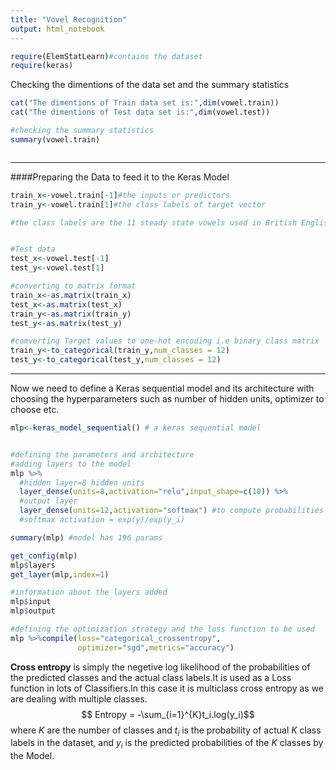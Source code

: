 ```yaml
---
title: "Vovel Recognition"
output: html_notebook
---
```





```r
require(ElemStatLearn)#contains the dataset
require(keras)

```

Checking the dimentions of the data set and the summary statistics
```r
cat("The dimentions of Train data set is:",dim(vowel.train))
cat("The dimentions of Test data set is:",dim(vowel.test))

#checking the summary statistics
summary(vowel.train)



```


------------

####Preparing the Data to feed it to the  Keras Model

```r
train_x<-vowel.train[-1]#the inputs or predictors
train_y<-vowel.train[1]#the class labels of target vector

#the class labels are the 11 steady state vowels used in British English


#Test data
test_x<-vowel.test[-1]
test_y<-vowel.test[1]

#converting to matrix format
train_x<-as.matrix(train_x)
test_x<-as.matrix(test_x)
train_y<-as.matrix(train_y)
test_y<-as.matrix(test_y)

#comverting Target values to one-hot encoding i.e binary class matrix
train_y<-to_categorical(train_y,num_classes = 12) 
test_y<-to_categorical(test_y,num_classes = 12)


```

--------------


Now we need to define a Keras sequential model and its architecture with choosing the hyperparameters such as number of hidden units, optimizer to choose etc.

```r
mlp<-keras_model_sequential() # a keras sequential model


#defining the parameters and architecture
#adding layers to the model
mlp %>%
  #hidden layer=8 hidden units
  layer_dense(units=8,activation="relu",input_shape=c(10)) %>%
  #output layer
  layer_dense(units=12,activation="softmax") #to compute probabilities
  #softmax activation = exp(y)/exp(y_i)

summary(mlp) #model has 196 params

get_config(mlp)
mlp$layers
get_layer(mlp,index=1)

#information about the layers added
mlp$input
mlp$output

#defining the optimization strategy and the loss function to be used
mlp %>%compile(loss="categorical_crossentropy",
               optimizer="sgd",metrics="accuracy")


```

__Cross entropy__ is simply the negetive log likelihood of the probabilities of the predicted classes and the actual class labels.It is used as a Loss function in lots of Classifiers.In this case it is multiclass cross entropy as we are dealing with multiple classes.
$$ Entropy = -\sum_{i=1}^{K}t_i.log(y_i)$$
where $K$ are the number of classes and $t_i$ is the probability of actual $K$ class labels in the dataset, and $y_i$ is the predicted probabilities of the $K$ classes by the Model.

